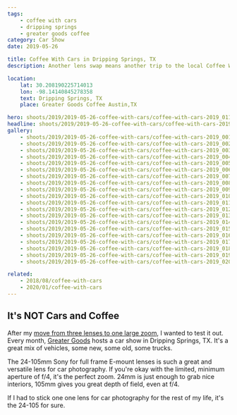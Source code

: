 ```yaml
---
tags:
    - coffee with cars
    - dripping springs
    - greater goods coffee
category: Car Show
date: 2019-05-26

title: Coffee With Cars in Dripping Springs, TX
description: Another lens swap means another trip to the local Coffee With Cars meetup in Dripping Springs, TX.

location:
    lat: 30.208190225714013
    lon: -98.14140845278358
    text: Dripping Springs, TX
    place: Greater Goods Coffee Austin,TX

hero: shoots/2019/2019-05-26-coffee-with-cars/coffee-with-cars-2019_011.jpg
headline: shoots/2019/2019-05-26-coffee-with-cars/coffee-with-cars-2019_011.jpg
gallery:
    - shoots/2019/2019-05-26-coffee-with-cars/coffee-with-cars-2019_001.jpg
    - shoots/2019/2019-05-26-coffee-with-cars/coffee-with-cars-2019_002.jpg
    - shoots/2019/2019-05-26-coffee-with-cars/coffee-with-cars-2019_003.jpg
    - shoots/2019/2019-05-26-coffee-with-cars/coffee-with-cars-2019_004.jpg
    - shoots/2019/2019-05-26-coffee-with-cars/coffee-with-cars-2019_005.jpg
    - shoots/2019/2019-05-26-coffee-with-cars/coffee-with-cars-2019_006.jpg
    - shoots/2019/2019-05-26-coffee-with-cars/coffee-with-cars-2019_007.jpg
    - shoots/2019/2019-05-26-coffee-with-cars/coffee-with-cars-2019_008.jpg
    - shoots/2019/2019-05-26-coffee-with-cars/coffee-with-cars-2019_009.jpg
    - shoots/2019/2019-05-26-coffee-with-cars/coffee-with-cars-2019_010.jpg
    - shoots/2019/2019-05-26-coffee-with-cars/coffee-with-cars-2019_011.jpg
    - shoots/2019/2019-05-26-coffee-with-cars/coffee-with-cars-2019_012.jpg
    - shoots/2019/2019-05-26-coffee-with-cars/coffee-with-cars-2019_013.jpg
    - shoots/2019/2019-05-26-coffee-with-cars/coffee-with-cars-2019_014.jpg
    - shoots/2019/2019-05-26-coffee-with-cars/coffee-with-cars-2019_015.jpg
    - shoots/2019/2019-05-26-coffee-with-cars/coffee-with-cars-2019_016.jpg
    - shoots/2019/2019-05-26-coffee-with-cars/coffee-with-cars-2019_017.jpg
    - shoots/2019/2019-05-26-coffee-with-cars/coffee-with-cars-2019_018.jpg
    - shoots/2019/2019-05-26-coffee-with-cars/coffee-with-cars-2019_019.jpg
    - shoots/2019/2019-05-26-coffee-with-cars/coffee-with-cars-2019_020.jpg

related:
    - 2018/08/coffee-with-cars
    - 2020/01/coffee-with-cars
---
```



<Gallery>

## It's NOT Cars and Coffee

After my [move from three lenses to one large zoom](/blog/lens-change-from-3-to-1), I wanted to test it out. Every month, [Greater Goods](https://greatergoodsroasting.com/) hosts a car show in Dripping Springs, TX. It's a great mix of vehicles, some new, some old, some trucks.

The 24-105mm Sony for full frame E-mount lenses is such a great and versatile lens for car photography. If you're okay with the limited, minimum aperture of f/4, it's the perfect zoom. 24mm is just enough to grab nice interiors, 105mm gives you great depth of field, even at f/4.

If I had to stick one one lens for car photography for the rest of my life, it's the 24-105 for sure.

<div class="grid grid-cols-12 gap-8">
    <GalleryRow src={frontmatter.gallery[0]} columns="1" />
    <GalleryRow src={frontmatter.gallery[1]} columns="2" />
    <GalleryRow src={frontmatter.gallery[2]} columns="2" />
    <GalleryRow src={frontmatter.gallery[3]} columns="1" />
    <GalleryRow src={frontmatter.gallery[5]} columns="2" />
    <GalleryRow src={frontmatter.gallery[6]} columns="2" />
    <GalleryRow src={frontmatter.gallery[7]} columns="1" />
    <GalleryRow src={frontmatter.gallery[4]} columns="2" />
    <GalleryRow src={frontmatter.gallery[8]} columns="2" />
    <GalleryRow src={frontmatter.gallery[9]} columns="2" />
    <GalleryRow src={frontmatter.gallery[10]} columns="2" />
    <GalleryRow src={frontmatter.gallery[11]} columns="1" />
    <GalleryRow src={frontmatter.gallery[12]} columns="2" />
    <GalleryRow src={frontmatter.gallery[13]} columns="2" />
    <GalleryRow src={frontmatter.gallery[14]} columns="1" />
    <GalleryRow src={frontmatter.gallery[15]} columns="2" />
    <GalleryRow src={frontmatter.gallery[16]} columns="2" />
    <GalleryRow src={frontmatter.gallery[17]} columns="2" />
    <GalleryRow src={frontmatter.gallery[18]} columns="2" />
    <GalleryRow src={frontmatter.gallery[19]} columns="1" />
</div>

</Gallery>
